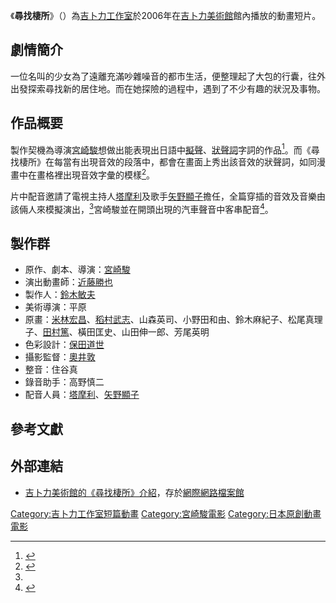 {{NoteTA
|T=zh-cn:寻找家园 (动画); zh-tw:尋找棲所; zh-hk:尋找棲所; zh-mo:尋找棲所; zh-sg:寻找家园 (动画)
|G1=Ghibli
}}
{{Infobox animanga/Headerofja
|標題= 尋找棲所
|圖像= Yadosagashi(Title).jpg
|尺寸= 220px
|說明= 短篇動畫《尋找棲所》的標題文字 
|日文名稱= やどさがし
|英文名稱= Looking for a Home
|假名= やどさがし
|羅馬字= Yadosagashi
|類型= 動畫短片
}}
{{Infobox animanga/name
|common= {{flagicon|PRC}}{{flagicon|SGP}}{{flagicon|MYS}} 寻找-{}-家园<br>{{flagicon|ROC}}{{flagicon|HKG}}{{flagicon|MAC}} 寻找-{}-栖所
}}
{{Infobox animanga/Movie
|標題= 尋找棲所
|導演= [[宮崎駿|宮崎駿]]
|製作= 吉卜力工作室
|上映日= 2006年1月3日
|片長= 12分鐘11秒
|原作= 宮崎駿
|腳本= 宮崎駿
|演出= [[近藤勝也|近藤勝也]]
|Copyright= 2006．二馬力．MG
}}
{{Infobox animanga/Footerofja}}
《'''尋找棲所'''》（{{lang-ja|やどさがし}}）為[[吉卜力工作室|吉卜力工作室]]於2006年在[[吉卜力美術館|吉卜力美術館]]館內播放的動畫短片。

==劇情簡介==
一位名叫{{nihongo|「蕗」|フキ}}的少女為了遠離充滿吵雜噪音的都市生活，便整理起了大包的行囊，往外出發探索尋找新的居住地。而在她探險的過程中，遇到了不少有趣的狀況及事物。

==作品概要==
製作契機為導演[[宮崎駿|宮崎駿]]想做出能表現出日語中[[擬聲|擬聲]]、[[狀聲詞|狀聲詞]]字詞的作品<ref>{{cite book |title=折返點 1997～2008 |year=2010 |publisher=[[台灣東販|台灣東販]] |isbn=978-986-251-340-8 |pages= 425頁 }}</ref>。而《尋找棲所》在每當有出現音效的段落中，都會在畫面上秀出該音效的狀聲詞，如同漫畫中在畫格裡出現音效字彙的模樣<ref name="page426">{{cite book |title=折返點 1997～2008 |year=2010 |publisher=[[台灣東販|台灣東販]] |isbn=978-986-251-340-8 |pages= 426頁 }}</ref>。

片中配音邀請了電視主持人[[塔摩利|塔摩利]]及歌手[[矢野顯子|矢野顯子]]擔任，全篇穿插的音效及音樂由該倆人來模擬演出，<ref name="page426"/>宮崎駿並在開頭出現的汽車聲音中客串配音<ref>{{Cite book |title={{lang|ja|やどさがし}} |location=日本 |publisher=[[吉卜力美術館|吉卜力美術館]] |id=TMCFA-021 |date=2006-01-01 |pages=20頁 |accessdate=2012-10-26 }}</ref>。

==製作群==
*原作、劇本、導演：[[宮崎駿|宮崎駿]]
*演出動畫師：[[近藤勝也|近藤勝也]]
*製作人：[[鈴木敏夫|鈴木敏夫]]
*美術導演：平原{{lang|ja|さやか}}
*原畫：[[米林宏昌|米林宏昌]]、[[稻村武志|稻村武志]]、山森英司、小野田和由、鈴木麻紀子、松尾真理子、[[田村篤|田村篤]]、橫田匡史、山田伸一郎、芳尾英明
*色彩設計：[[保田道世|保田道世]]
*攝影監督：[[奧井敦|奧井敦]]
*整音：住谷真
*錄音助手：高野慎二
*配音人員：[[塔摩利|塔摩利]]、[[矢野顯子|矢野顯子]]

==參考文獻==
{{Reflist}}

==外部連結==
*[https://web.archive.org/web/20080802161206/http://www.ghibli-museum.jp/welcome/cinema/004491.html 吉卜力美術館的《尋找棲所》介紹]，存於[[網際網路檔案館|網際網路檔案館]]{{ja icon}}

{{吉卜力工作室}}
{{宮崎駿}}

{{DEFAULTSORT:Yadosagashi}}

[[Category:吉卜力工作室短篇動畫|Category:吉卜力工作室短篇動畫]]
[[Category:宮崎駿電影|Category:宮崎駿電影]]
[[Category:日本原創動畫電影|Category:日本原創動畫電影]]